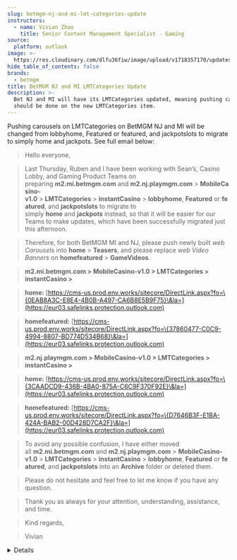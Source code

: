 ```yaml
---
slug: betmgm-nj-and-mi-lmt-categories-update
instructors:
  - name: Vivian Zhao
    title: Senior Content Management Specialist - Gaming
source:
  platform: outlook
image: >-
  https://res.cloudinary.com/dlfu36fiw/image/upload/v1718357170/updates/soccer-and-nhl-cross-sell-promos-reminder/thumb_ekezbd.webp
hide_table_of_contents: false
brands:
  - betmgm
title: BetMGM NJ and MI LMTCategories Update
description: >-
  Bet NJ and MI will have its LMTCategories updated, meaning pushing carousels
  should be done on the new LMTCategories item.
---
```


Pushing carousels on LMTCategories on BetMGM NJ and MI will be changed from lobbyhome, Featured or featured, and jackpotslots to migrate to simply home and jackpots. See full email below:

> Hello everyone,

> Last Thursday, Ruben and I have been working with Sean’s, Casino Lobby, and Gaming Product Teams on preparing **m2.mi.betmgm.com** and **m2.nj.playmgm.com** > **MobileCasino-v1.0** > **LMTCategories** > **instantCasino** > **lobbyhome**, **Featured** or **featured**, and **jackpotslots** to migrate to simply **home** and **jackpots** instead, so that it will be easier for our Teams to make updates, which have been successfully migrated just this afternoon.

> Therefore, for both BetMGM MI and NJ, please push newly built *web Carousels* into **home** > **Teasers**, and please replace *web Video Banners* on **homefeatured** > **GameVideos**.

> **m2.mi.betmgm.com > MobileCasino-v1.0 > LMTCategories > instantCasino >**

> **home:** [https://cms-us.prod.env.works/sitecore/DirectLink.aspx?fo=\{0EAB8A3C-E8E4-4B0B-A497-CA6B8E5B9F75}\&la=](https://eur03.safelinks.protection.outlook.com)

> **homefeatured:** [https://cms-us.prod.env.works/sitecore/DirectLink.aspx?fo=\{37860477-C0C9-4994-8807-BD774D534B68}\&la=](https://eur03.safelinks.protection.outlook.com)

> **m2.nj.playmgm.com > MobileCasino-v1.0 > LMTCategories > instantCasino >**

> **home:** [https://cms-us.prod.env.works/sitecore/DirectLink.aspx?fo=\{3CAADCD9-436B-4BA0-875A-C6C9F370F92E}\&la=](https://eur03.safelinks.protection.outlook.com)

> **homefeatured:** [https://cms-us.prod.env.works/sitecore/DirectLink.aspx?fo=\{D7646B3F-E1BA-424A-BAB2-00D428D7CA2F}\&la=](https://eur03.safelinks.protection.outlook.com)

> To avoid any possible confusion, I have either moved all **m2.mi.betmgm.com** and **m2.nj.playmgm.com** > **MobileCasino-v1.0** > **LMTCategories** > **instantCasino** > **lobbyhome**, **Featured** or **featured**, and **jackpotslots** into an **Archive** folder or deleted them.

> Please do not hesitate and feel free to let me know if you have any question.

> Thank you as always for your attention, understanding, assistance, and time.

> Kind regards,

> Vivian

<Details summary="Source">
  ![](https://res.cloudinary.com/dlfu36fiw/image/upload/v1718267075/updates/betmgm-nj-and-mi-lmt-categories-update/email_h3zicw.png)
</Details>
